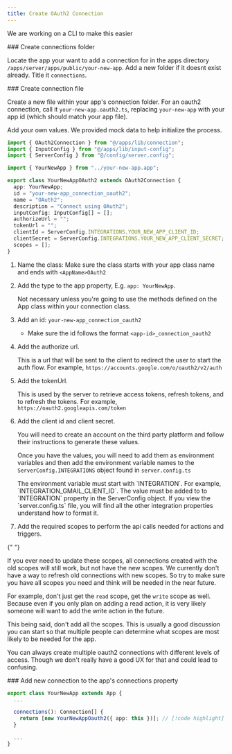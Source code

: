```yaml
---
title: Create OAuth2 Connection
---
```


<Callout>We are working on a CLI to make this easier</Callout>

<Steps>

<Step>
### Create connections folder

Locate the app your want to add a connection for in the apps directory `/apps/server/apps/public/your-new-app`. Add a new folder if it doesnt exist already. Title it `connections`.

<Files>
  <Folder name="apps" defaultOpen>
    <Folder name="ui" />
    <Folder name="server" defaultOpen>
      <Folder name="src" defaultOpen>
        <Folder name="apps" defaultOpen>
          <Folder name="public" defaultOpen>
            <Folder name="your-new-app" defaultOpen>
              <Folder name="connections" defaultOpen />
              <File name="your-new-app.app.ts" />
            </Folder>
          </Folder>
        </Folder>
      </Folder>
    </Folder>
  </Folder>
</Files>

</Step>

<Step>
### Create connection file

Create a new file within your app's connection folder. For an oauth2 connection, call it `your-new-app.oauth2.ts`, replacing `your-new-app` with your app id (which should match your app file).

Add your own values. We provided mock data to help initialize the process.

```ts
import { OAuth2Connection } from "@/apps/lib/connection";
import { InputConfig } from "@/apps/lib/input-config";
import { ServerConfig } from "@/config/server.config";

import { YourNewApp } from "../your-new-app.app";

export class YourNewAppOAuth2 extends OAuth2Connection {
  app: YourNewApp;
  id = "your-new-app_connection_oauth2";
  name = "OAuth2";
  description = "Connect using OAuth2";
  inputConfig: InputConfig[] = [];
  authorizeUrl = "";
  tokenUrl = "";
  clientId = ServerConfig.INTEGRATIONS.YOUR_NEW_APP_CLIENT_ID;
  clientSecret = ServerConfig.INTEGRATIONS.YOUR_NEW_APP_CLIENT_SECRET;
  scopes = [];
}
```

1. Name the class: Make sure the class starts with your app class name and ends with `<AppName>OAuth2`
2. Add the type to the app property, E.g. `app: YourNewApp`.

   <Callout>
     Not necessary unless you're going to use the methods defined on the App
     class within your connection class.
   </Callout>

3. Add an id: `your-new-app_connection_oauth2`

   - Make sure the id follows the format `<app-id>_connection_oauth2`

4. Add the authorize url.

   This is a url that will be sent to the client to redirect the user to start the auth flow. For example, `https://accounts.google.com/o/oauth2/v2/auth`

5. Add the tokenUrl.

   This is used by the server to retrieve access tokens, refresh tokens, and to refresh the tokens. For example, `https://oauth2.googleapis.com/token`

6. Add the client id and client secret.

   You will need to create an account on the third party platform and follow their instructions to generate these values.

   Once you have the values, you will need to add them as environment variables and then add the environment variable names to the `ServerConfig.INTEGRATIONS` object found in `server.config.ts`

   <Callout>
     The environment variable must start with `INTEGRATION`. For example,
     `INTEGRATION_GMAIL_CLIENT_ID`. The value must be added to to `INTEGRATION`
     property in the ServerConfig object. If you view the `server.config.ts`
     file, you will find all the other integration properties understand how to
     format it.
   </Callout>

7. Add the required scopes to perform the api calls needed for actions and triggers.

{" "}

<Callout type="warn">
  If you ever need to update these scopes, all connections created with the old
  scopes will still work, but not have the new scopes. We currently don't have a
  way to refresh old connections with new scopes. So try to make sure you have
  all scopes you need and think will be needed in the near future.

For example, don't just get the `read` scope, get the `write` scope as well. Because even if you only plan on adding a read action, it is very likely someone will want to add the write action in the future.

This being said, don't add all the scopes. This is usually a good discussion you can start so that multiple people can determine what scopes are most likely to be needed for the app.

You can always create multiple oauth2 connections with different levels of access. Though we don't really have a good UX for that and could lead to confusing.

</Callout>

</Step>

<Step>
### Add new connection to the app's connections property

```ts
export class YourNewApp extends App {
  ...

  connections(): Connection[] {
    return [new YourNewAppOauth2({ app: this })]; // [!code highlight]
  }

  ...
}
```

</Step>

</Steps>

